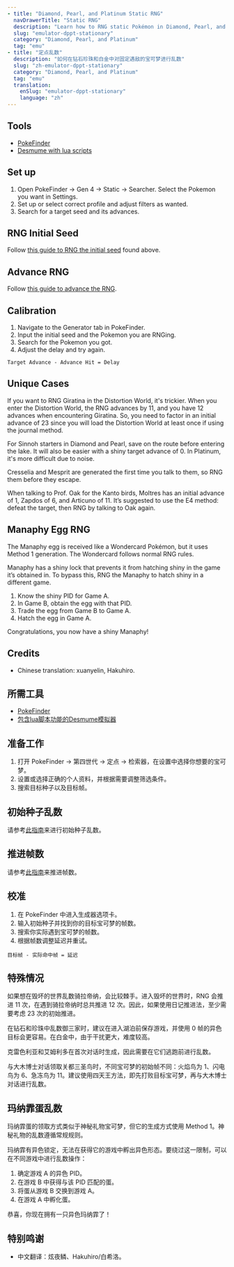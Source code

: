 ```yaml
---
- title: "Diamond, Pearl, and Platinum Static RNG"
  navDrawerTitle: "Static RNG"
  description: "Learn how to RNG static Pokémon in Diamond, Pearl, and Platinum for perfect IVs, natures, and shinies."
  slug: "emulator-dppt-stationary"
  category: "Diamond, Pearl, and Platinum"
  tag: "emu"
- title: "定点乱数"
  description: "如何在钻石珍珠和白金中对固定遇敌的宝可梦进行乱数"
  slug: "zh-emulator-dppt-stationary"
  category: "Diamond, Pearl, and Platinum"
  tag: "emu"
  translation:
    enSlug: "emulator-dppt-stationary"
    language: "zh"
---
```


<ShowIf slug="/emulator-dppt-stationary">

## Tools

- [PokeFinder](/pokefinder)
- [Desmume with lua scripts](/desmume-setup)

## Set up

1. Open PokeFinder -> Gen 4 -> Static -> Searcher. Select the Pokemon you want in Settings.
2. Set up or select correct profile and adjust filters as wanted.
3. Search for a target seed and its advances.

## RNG Initial Seed

Follow [this guide to RNG the initial seed](/dppt-initial-seed) found above.

## Advance RNG

Follow [this guide to advance the RNG](/dppt-advance-rng).

## Calibration

1. Navigate to the Generator tab in PokeFinder.
2. Input the initial seed and the Pokemon you are RNGing.
3. Search for the Pokemon you got.
4. Adjust the delay and try again.

```
Target Advance - Advance Hit = Delay
```

## Unique Cases

If you want to RNG Giratina in the Distortion World, it's trickier. When you enter the Distortion World, the RNG advances by 11, and you have 12 advances when encountering Giratina. So, you need to factor in an initial advance of 23 since you will load the Distortion World at least once if using the journal method.

For Sinnoh starters in Diamond and Pearl, save on the route before entering the lake. It will also be easier with a shiny target advance of 0. In Platinum, it's more difficult due to noise.

Cresselia and Mesprit are generated the first time you talk to them, so RNG them before they escape.

When talking to Prof. Oak for the Kanto birds, Moltres has an initial advance of 1, Zapdos of 6, and Articuno of 11. It’s suggested to use the E4 method: defeat the target, then RNG by talking to Oak again.

## Manaphy Egg RNG

The Manaphy egg is received like a Wondercard Pokémon, but it uses Method 1 generation. The Wondercard follows normal RNG rules.

Manaphy has a shiny lock that prevents it from hatching shiny in the game it’s obtained in. To bypass this, RNG the Manaphy to hatch shiny in a different game.

1. Know the shiny PID for Game A.
2. In Game B, obtain the egg with that PID.
3. Trade the egg from Game B to Game A.
4. Hatch the egg in Game A.

Congratulations, you now have a shiny Manaphy!

## Credits

- Chinese translation: xuanyelin, Hakuhiro.

</ShowIf>

<ShowIf slug="/zh-emulator-dppt-stationary">

## 所需工具

- [PokeFinder](/pokefinder)
- [包含lua脚本功能的Desmume模拟器](/desmume-setup)

## 准备工作

1. 打开 PokeFinder -> 第四世代 -> 定点 -> 检索器，在设置中选择你想要的宝可梦。
2. 设置或选择正确的个人资料，并根据需要调整筛选条件。
3. 搜索目标种子以及目标帧。

## 初始种子乱数

请参考[此指南](/dppt-initial-seed)来进行初始种子乱数。

## 推进帧数

请参考[此指南](/dppt-advance-rng)来推进帧数。

## 校准

1. 在 PokeFinder 中进入生成器选项卡。
2. 输入初始种子并找到你的目标宝可梦的帧数。
3. 搜索你实际遇到宝可梦的帧数。
4. 根据帧数调整延迟并重试。

```
目标帧 - 实际命中帧 = 延迟
```

## 特殊情况

如果想在毁坏的世界乱数骑拉帝纳，会比较棘手。进入毁坏的世界时，RNG 会推进 11 次，在遇到骑拉帝纳时总共推进 12 次。因此，如果使用日记推进法，至少需要考虑 23 次的初始推进。

在钻石和珍珠中乱数御三家时，建议在进入湖泊前保存游戏，并使用 0 帧的异色目标会更容易。在白金中，由于干扰更大，难度较高。

克雷色利亚和艾姆利多在首次对话时生成，因此需要在它们逃跑前进行乱数。

与大木博士对话领取关都三圣鸟时，不同宝可梦的初始帧不同：火焰鸟为 1、闪电鸟为 6、急冻鸟为 11。建议使用四天王方法，即先打败目标宝可梦，再与大木博士对话进行乱数。

## 玛纳霏蛋乱数

玛纳霏蛋的领取方式类似于神秘礼物宝可梦，但它的生成方式使用 Method 1。神秘礼物的乱数遵循常规规则。

玛纳霏有异色锁定，无法在获得它的游戏中孵出异色形态。要绕过这一限制，可以在不同游戏中进行乱数操作：

1. 确定游戏 A 的异色 PID。
2. 在游戏 B 中获得与该 PID 匹配的蛋。
3. 将蛋从游戏 B 交换到游戏 A。
4. 在游戏 A 中孵化蛋。

恭喜，你现在拥有一只异色玛纳霏了！

## 特别鸣谢

- 中文翻译：炫夜鳞、Hakuhiro/白希洛。

</ShowIf>
